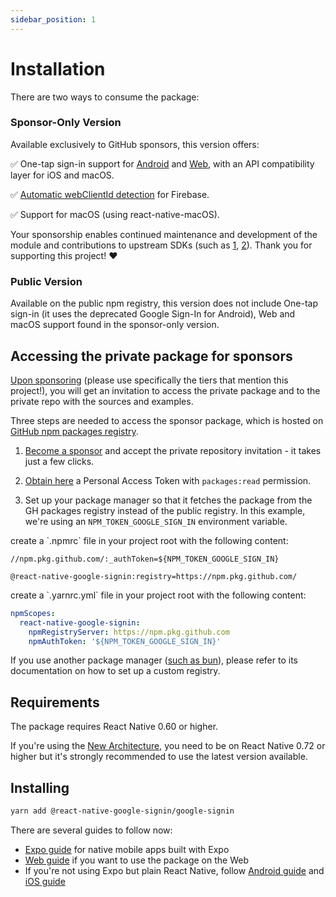 ```yaml
---
sidebar_position: 1
---
```


# Installation

There are two ways to consume the package:

### Sponsor-Only Version

Available exclusively to GitHub sponsors, this version offers:

✅ One-tap sign-in support for [Android](https://developers.google.com/identity/android-credential-manager) and [Web](https://developers.google.com/identity/gsi/web/guides/features), with an API compatibility layer for iOS and macOS.

✅ [Automatic webClientId detection](one-tap#automatic-webclientid-detection) for Firebase.

✅ Support for macOS (using react-native-macOS).

Your sponsorship enables continued maintenance and development of the module and contributions to upstream SDKs (such as [1](https://github.com/openid/AppAuth-iOS/pull/788), [2](https://github.com/google/GoogleSignIn-iOS/pull/402)). Thank you for supporting this project! ❤️

### Public Version

Available on the public npm registry, this version does not include One-tap sign-in (it uses the deprecated Google Sign-In for Android), Web and macOS support found in the sponsor-only version.

## Accessing the private package for sponsors

[Upon sponsoring](https://github.com/sponsors/vonovak) (please use specifically the tiers that mention this project!), you will get an invitation to access the private package and to the private repo with the sources and examples.

Three steps are needed to access the sponsor package, which is hosted on [GitHub npm packages registry](https://docs.github.com/en/packages/working-with-a-github-packages-registry/working-with-the-npm-registry).

1. [Become a sponsor](https://github.com/sponsors/vonovak) and accept the private repository invitation - it takes just a few clicks.

2. [Obtain here](https://github.com/settings/tokens) a Personal Access Token with `packages:read` permission.

3. Set up your package manager so that it fetches the package from the GH packages registry instead of the public registry. In this example, we're using an `NPM_TOKEN_GOOGLE_SIGN_IN` environment variable.


<Tabs>
  <TabItem value="classic" label="npm / yarn v1">
    create a `.npmrc` file in your project root with the following content:

```
//npm.pkg.github.com/:_authToken=${NPM_TOKEN_GOOGLE_SIGN_IN}

@react-native-google-signin:registry=https://npm.pkg.github.com/
```

  </TabItem>

  <TabItem value="yarn v3+" label="yarn v3+">
    create a `.yarnrc.yml` file in your project root with the following content:

```yml
npmScopes:
  react-native-google-signin:
    npmRegistryServer: https://npm.pkg.github.com
    npmAuthToken: '${NPM_TOKEN_GOOGLE_SIGN_IN}'
```

  </TabItem>

</Tabs>

If you use another package manager ([such as bun](https://bun.sh/docs/install/registries)), please refer to its documentation on how to set up a custom registry.

## Requirements

The package requires React Native 0.60 or higher.

If you're using the [New Architecture](https://reactnative.dev/docs/new-architecture-intro), you need to be on React Native 0.72 or higher but it's strongly recommended to use the latest version available.

## Installing

```bash
yarn add @react-native-google-signin/google-signin
```

There are several guides to follow now:

- [Expo guide](setting-up/expo) for native mobile apps built with Expo
- [Web guide](setting-up/web) if you want to use the package on the Web
- If you're not using Expo but plain React Native, follow [Android guide](setting-up/android) and [iOS guide](setting-up/ios)
